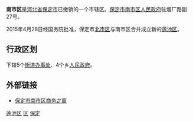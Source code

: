 {{主条目消歧义|'''南市区'''亦可指[[中国|中国]][[上海市|上海市]]已经取消的一个[[市辖区|市辖区]]，请参见'''[[南市区_(上海市)|上海市南市区]]'''。}}

{{Infobox China County
| county = 南市区
| usedname = 
| nameorigin = 
| Photo = Baoding1.jpg
| Photoname = 南市区一角
| map = 
| map_caption = 
| Pinyin =  Nánshì Qū
| Belong = [[中国|中国]][[河北省|河北省]][[保定市|保定市]]
| Types = [[市辖区|市辖区]]
| admincode =  
| founded = 
| seat = 
| officerTitle = 区委书记 
| officer = 王晓栋
| officerTitle2 = 区长
| officer2 = 苏树锋
| division = 
| town = 
| township = 
| subdistrict = 
| dialect = 
| post code = 071000
| phone code = 0312 
| coordinate = 
| area = 102平方千米
| area land = 
| area water = 
| census yr = 2008年
| pop = 28万人
| density =  
| GDP = 
| GDP_as_of = 
| GDPPC = 
| carlicense = 冀F
| web = www.bdnsq.gov.cn
| web_title = 南市区政府网
}}
'''南市区'''是[[河北省|河北省]][[保定市|保定市]]已撤销的一个市辖区。[[保定市南市区人民政府|保定市南市区人民政府]]驻烟厂路副27号。

2015年4月28日经国务院批准，保定市[[北市区|北市区]]与南市区合并成立新的[[莲池区|莲池区]]。

==行政区划==
下辖5个[[街道办事处|街道办事处]]、4个乡[[人民政府|人民政府]]。
{{保定市南市区行政区划}}

==外部链接==
*[https://web.archive.org/web/20110903202957/http://nanshiqu.mofcom.gov.cn/ 保定市南市区商务之窗]

{{河北行政区划}}
<!-- {{保定市行政区划}} -->

[[Category:莲池区|]]
[[Category:保定区县市|区]]
[[Category:河北市辖区|保定]]